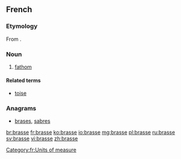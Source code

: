 ==French==

===Etymology===
From {{etyl|la|fr}} {{term|bracchium|(tesa) bracchia|(outstretched) arms|lang=la}}.

===Noun===
{{fr-noun|f|s}}

# [[fathom]]

====Related terms====
* [[toise]]

===Anagrams===
* [[brases#French|brases]], [[sabres#French|sabres]]

[[Category:fr:Units of measure]]

[[br:brasse]]
[[fr:brasse]]
[[ko:brasse]]
[[io:brasse]]
[[mg:brasse]]
[[pl:brasse]]
[[ru:brasse]]
[[sv:brasse]]
[[vi:brasse]]
[[zh:brasse]]